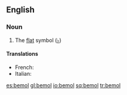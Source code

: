 {{see|bémol}}
==English==

===Noun===
{{en-noun}}

#{{music}} The [[flat]] symbol ([[♭]])

====Translations====
{{trans-top|bemol}}
*French: {{t|fr|bémol|m}}
*Italian: {{t-|it|bemolle|m}}
{{trans-mid}}

{{trans-bottom}}

[[es:bemol]]
[[gl:bemol]]
[[io:bemol]]
[[sq:bemol]]
[[tr:bemol]]